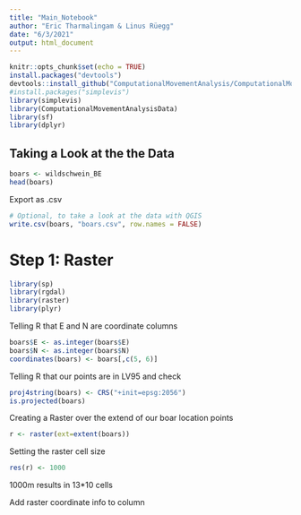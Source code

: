 ```yaml
---
title: "Main_Notebook"
author: "Eric Tharmalingam & Linus Rüegg"
date: "6/3/2021"
output: html_document
---
```


```r
knitr::opts_chunk$set(echo = TRUE)
install.packages("devtools") 
devtools::install_github("ComputationalMovementAnalysis/ComputationalMovementAnalysisData")
#install.packages("simplevis")
library(simplevis)
library(ComputationalMovementAnalysisData)
library(sf)
library(dplyr)
```

## Taking a Look at the the Data 

```r
boars <- wildschwein_BE
head(boars)
```
Export as .csv
```r
# Optional, to take a look at the data with QGIS 
write.csv(boars, "boars.csv", row.names = FALSE)
```

# Step 1: Raster

```r
library(sp)
library(rgdal) 
library(raster) 
library(plyr)
```
Telling R that E and N are coordinate columns
```r
boars$E <- as.integer(boars$E)
boars$N <- as.integer(boars$N)
coordinates(boars) <- boars[,c(5, 6)]
```

Telling R that our points are in LV95 and check 
```r
proj4string(boars) <- CRS("+init=epsg:2056")
is.projected(boars)
```
Creating a Raster over the extend of our boar location points
```r
r <- raster(ext=extent(boars))
```

Setting the raster cell size 
```r
res(r) <- 1000
```
1000m results in 13*10 cells

Add raster coordinate info to column
```r

```

